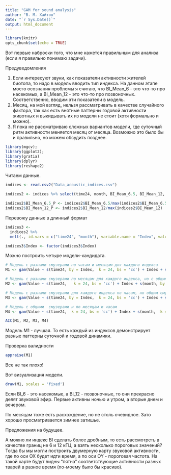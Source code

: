 ```yaml
---
title: "GAM for sound analysis"
author: "В. М. Хайтов"
date: "`r Sys.Date()`"
output: html_document
---
```


```r
library(knitr)
opts_chunk$set(echo = TRUE)
```


Вот первые наброски того, что мне кажется правильным для анализа (если я правильно понимаю задачи).

Предуведомления

1. Если интересуют звуки, как показатели активности жителей биотопа, то надо в модель вводить тип индекса. На данном этапе моего осознания проблемы я считаю, что BI_Mean_6 - это что-то про насекомых, а BI_Mean_12 - это что-то про позвоночных. Соответственно, вводим эти показатели в модель.
2. Месяц, на мой взгляд, нельзя рассматривать в качестве случайного фактора, так как есть внятные паттерны годовой активности животных и выкидывать  их из модели не стоит (хотя формально и можно).
3. Я пока не рассматриваю сложных вариантов модели, где суточный ритм активности меняется месяц от месяца. Возможно это было бы и правильно, но можем обсудить позднее. 


```r
library(mgcv); 
library(ggplot2); 
library(gratia)
library(dplyr)
library(reshape2)

```


Читаем данные. 
```r

indices <- read.csv2("Data_acoustic_indices.csv")

indices2 <- indices %>% select(time24, month, BI_Mean_6.5, BI_Mean_12, ACI_Mean, ADI_Mean, AEI_Mean) 
```


```r
indices2$BI_Mean_6.5_P <- indices2$BI_Mean_6.5/max(indices2$BI_Mean_6.5)  
indices2$BI_Mean_12_P <- indices2$BI_Mean_12/max(indices2$BI_Mean_12)  

```


Перевожу данные в длинный формат

```r
indices3 <- 
  indices2 %>% 
  melt(., id.vars = c("time24", "month"), variable.name = "Index", value.name = "Value")

indices3$Index <- factor(indices3$Index)

```


Можно построить четыре модели-кандидата. 

```r
# Модель с разными смузерами по часам и месяцам для каждого индекса
M1 <- gam(Value ~ s(time24, by = Index,  k = 24, bs = 'cc') + Index + s(month, by = Index, k = 12, bs = "cc"), method = 'REML',  knots = list(time24 = c(0, 24), month = c(1,12)), family = "betar", data = indices3) 

# Модель с разными смузерами по месяцам для каждого индекса, но с общим смузером по часам
M2 <- gam(Value ~ s(time24,   k = 24, bs = 'cc') + Index + s(month, by = Index, k = 12, bs = "cc"), method = 'REML',  knots = list(time24 = c(0, 24), month = c(1,12)), family = "betar", data = indices3)

# Модель с разными смузерами для каждого индекса по часам, но общим смузером по месяцам 
M3 <- gam(Value ~ s(time24, by = Index,  k = 24, bs = 'cc') + Index + s(month,  k = 12, bs = "cc"), method = 'REML',  knots = list(time24 = c(0, 24), month = c(1,12)), family = "betar", data = indices3)

# Модель с общими  смузерами и по месяцам и часам 
M4 <- gam(Value ~ s(time24,  k = 24, bs = 'cc') + Index + s(month,  k = 12, bs = "cc"), method = 'REML',  knots = list(time24 = c(0, 24), month = c(1,12)), family = "betar", data = indices3)


```




```r
AIC(M1, M2, M3, M4)

```


Модель M1 - лучшая. 
То есть каждый из индексов демонстрирует разные паттерны суточной и годовой динамики.


Проверка валидности

```r
appraise(M1)

```

Все не так плохо!

Вот визуализация модели.

```r
draw(M1, scales = 'fixed')

```

Если BI_6 - это насекомые, а BI_12 - позвоночные, то они прекрасно делят звуковой эфир. Первые активны ночью и утром, а вторые днем и вечером. 

По месяцам тоже есть расхождение, но не столь очевидное. Зато хорошо просматривается зимнее затишье. 

Предложения на будущее.

А можно ли индекс BI сделать более дробным, то есть рассмотреть в качестве границ не 6 и 12 кГЦ, а взять несколько пороговых значений? Тогда бы мы могли построить двумерную карту звуковой активности, где по оси ОХ будет идти время, а по оси OY - пороговая частота. На такой карте будут видны "пятна" соответствующие активности разных тварей в разное время (по-моему было бы красиво). 

